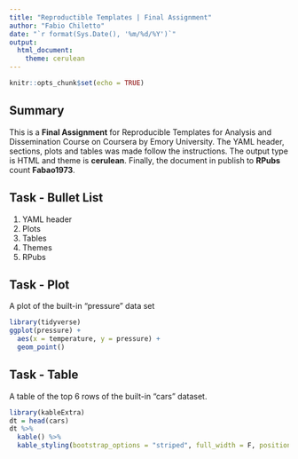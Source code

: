 ```yaml
---
title: "Reproductible Templates | Final Assignment"
author: "Fabio Chiletto"
date: "`r format(Sys.Date(), '%m/%d/%Y')`"
output: 
  html_document: 
    theme: cerulean
---
```


```r
knitr::opts_chunk$set(echo = TRUE)
```

## Summary

This is a **Final Assignment** for Reproducible Templates for Analysis and Dissemination Course on Coursera by Emory University. The YAML header, sections, plots and tables was made follow the instructions. The output type is HTML and theme is **cerulean**. Finally, the document in publish to **RPubs** count **Fabao1973**. 

## Task - Bullet List
  
1. YAML header
2. Plots
3. Tables
4. Themes
5. RPubs

## Task - Plot
A plot of the built-in "pressure" data set
```r
library(tidyverse)
ggplot(pressure) +
  aes(x = temperature, y = pressure) +
  geom_point()
```

## Task - Table
A table of the top 6 rows of the built-in "cars" dataset.
```r
library(kableExtra)
dt = head(cars)
dt %>% 
  kable() %>% 
  kable_styling(bootstrap_options = "striped", full_width = F, position = "left")
```
